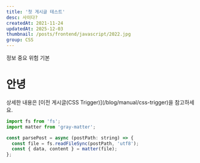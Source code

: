 ```yaml
---
title: '첫 게시글 테스트'
desc: 사이다?
createdAt: 2021-11-24
updatedAt: 2025-12-03
thumbnail: /posts/frontend/javascript/2022.jpg
group: CSS
---
```


<Callout type='info'>정보</Callout>
<Callout type='warn'>중요</Callout>
<Callout type='danger'>위험</Callout>
<Callout type='normal'>기본</Callout>

# 안녕

<Callout type='warn'>
  상세한 내용은 [이전 게시글(CSS Trigger)](/blog/manual/css-trigger)을 참고하세요.
</Callout>


```javascript {5-6}
import fs from 'fs';
import matter from 'gray-matter';

const parsePost = async (postPath: string) => {
  const file = fs.readFileSync(postPath, 'utf8');
  const { data, content } = matter(file);
};
```


